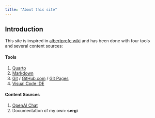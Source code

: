 ```yaml
---
title: "About this site"
---
```


## Introduction
This site is inspired in [albertprofe wiki](albertprofe.dev) and has been done with four tools and several content sources: 

#### Tools

  1. [Quarto](https://quarto.org/)
  2. [Markdown](https://www.markdownguide.org/)
  3. [Git](https://git-scm.com/) / [GitHub.com](https://github.com/) / [Git Pages](https://pages.github.com/)
  4. [Visual Code IDE](https://code.visualstudio.com/)

#### Content Sources

  1. [OpenAI Chat](https://chat.openai.com/)
  2. Documentation of my own: **sergi** 
